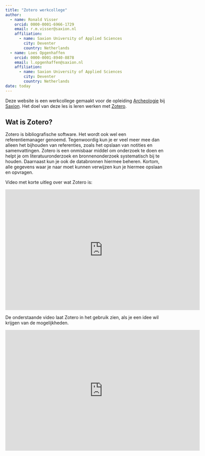 ```yaml
---
title: "Zotero werkcollege"
author:
  - name: Ronald Visser
    orcid: 0000-0001-6966-1729
    email: r.m.visser@saxion.nl
    affiliation: 
      - name: Saxion University of Applied Sciences
        city: Deventer
        country: Netherlands
  - name: Loes Opgenhaffen
    orcid: 0000-0001-8940-8878
    email: l.opgenhaffen@saxion.nl
    affiliation: 
      - name: Saxion University of Applied Sciences
        city: Deventer
        country: Netherlands
date: today
---
```


Deze website is een werkcollege gemaakt voor de opleiding [Archeologie](https://www.saxion.nl/opleidingen/voltijd/bachelor/archeologie) bij [Saxion](https://www.saxion.nl/). Het doel van deze les is leren werken met [Zotero](https://www.zotero.org/).

## Wat is Zotero?

Zotero is bibliografische software. Het wordt ook wel een referentiemanager genoemd. Tegenwoordig kun je er veel meer mee dan alleen het bijhouden van referenties, zoals het opslaan van notities en samenvattingen. Zotero is een onmisbaar middel om onderzoek te doen en helpt je om literatuuronderzoek en bronnenonderzoek systematisch bij te houden. Daarnaast kun je ook de databronnen hiermee beheren. Kortom, alle gegevens waar je naar moet kunnen verwijzen kun je hiermee opslaan en opvragen.

Video met korte uitleg over wat Zotero is:

<iframe id="kaltura_player" type="text/javascript" src="https://cdnapisec.kaltura.com/p/1488881/embedPlaykitJs/uiconf_id/52267962?iframeembed=true&amp;entry_id=1_kxzxk0zi&amp;config[provider]={&quot;widgetId&quot;:&quot;1_375t3i8d&quot;}&amp;config[playback]={&quot;startTime&quot;:0}" style="width: 608px;height: 378px;border: 0;" allowfullscreen webkitallowfullscreen mozAllowFullScreen allow="autoplay *; fullscreen *; encrypted-media *" sandbox="allow-downloads allow-forms allow-same-origin allow-scripts allow-top-navigation allow-pointer-lock allow-popups allow-modals allow-orientation-lock allow-popups-to-escape-sandbox allow-presentation allow-top-navigation-by-user-activation" title="Zotero (1) Uitleg">

</iframe>

De onderstaande video laat Zotero in het gebruik zien, als je een idee wil krijgen van de mogelijkheden.

<iframe id="kaltura_player" type="text/javascript" src="https://cdnapisec.kaltura.com/p/1488881/embedPlaykitJs/uiconf_id/52267962?iframeembed=true&amp;entry_id=1_0o0aknxo&amp;config[provider]={&quot;widgetId&quot;:&quot;1_ukywuy85&quot;}&amp;config[playback]={&quot;startTime&quot;:0}" style="width: 608px;height: 378px;border: 0;" allowfullscreen webkitallowfullscreen mozAllowFullScreen allow="autoplay *; fullscreen *; encrypted-media *" sandbox="allow-downloads allow-forms allow-same-origin allow-scripts allow-top-navigation allow-pointer-lock allow-popups allow-modals allow-orientation-lock allow-popups-to-escape-sandbox allow-presentation allow-top-navigation-by-user-activation" title="Zotero (2) praktisch">

</iframe>

